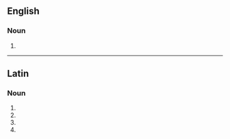 {{also|mentulæ}}
==English==

===Noun===
{{head|en|noun form}}

# {{plural of|mentula|lang=en}}

----

==Latin==

===Noun===
{{la-noun-form|mentulae|g=f}}

# {{inflection of|lang=la|mentula||gen|s}}
# {{inflection of|lang=la|mentula||dat|s}}
# {{inflection of|lang=la|mentula||nom|p}}
# {{inflection of|lang=la|mentula||voc|p}}